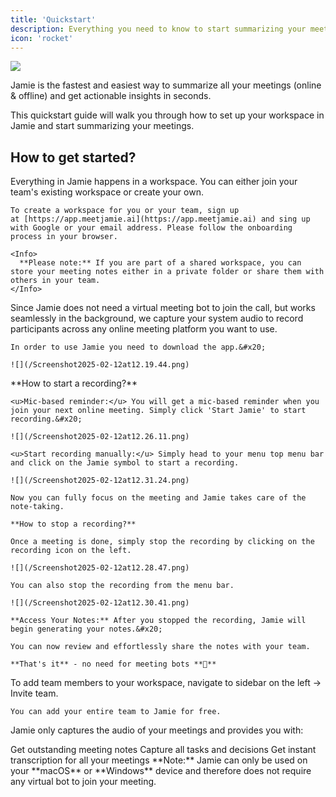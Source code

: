 ```yaml
---
title: 'Quickstart'
description: Everything you need to know to start summarizing your meetings with Jamie. This quickstart guide will walk you through how to set up your account and start summarize your meetings.
icon: 'rocket'
---
```


![](/Screenshot2025-02-12at11.19.56.png)

Jamie is the fastest and easiest way to summarize all your meetings (online & offline) and get actionable insights in seconds.

This quickstart guide will walk you through how to set up your workspace in Jamie and start summarizing your meetings.

## How to get started?

<AccordionGroup>
  <Accordion title="Create your workspace" defaultOpen={false} icon="seedling">
    Everything in Jamie happens in a workspace. You can either join your team's existing workspace or create your own.&#x20;

    To create a workspace for you or your team, sign up at [https://app.meetjamie.ai](https://app.meetjamie.ai) and sing up with Google or your email address. Please follow the onboarding process in your browser.

    <Info>
      **Please note:** If you are part of a shared workspace, you can store your meeting notes either in a private folder or share them with others in your team.
    </Info>
  </Accordion>

  <Accordion title="Download Recorder" defaultOpen={false} icon="download">
    Since Jamie does not need a virtual meeting bot to join the call, but works seamlessly in the background, we capture your system audio to record participants across any online meeting platform you want to use.&#x20;

    In order to use Jamie you need to download the app.&#x20;

    ![](/Screenshot2025-02-12at12.19.44.png)
  </Accordion>

  <Accordion title="Summarize your first meeting" defaultOpen={false} icon="chalkboard-user">
    **How to start a recording?**&#x20;

    <u>Mic-based reminder:</u> You will get a mic-based reminder when you join your next online meeting. Simply click 'Start Jamie' to start recording.&#x20;

    ![](/Screenshot2025-02-12at12.26.11.png)

    <u>Start recording manually:</u> Simply head to your menu top menu bar and click on the Jamie symbol to start a recording.

    ![](/Screenshot2025-02-12at12.31.24.png)

    Now you can fully focus on the meeting and Jamie takes care of the note-taking.

    **How to stop a recording?**

    Once a meeting is done, simply stop the recording by clicking on the recording icon on the left.

    ![](/Screenshot2025-02-12at12.28.47.png)

    You can also stop the recording from the menu bar.

    ![](/Screenshot2025-02-12at12.30.41.png)

    **Access Your Notes:** After you stopped the recording, Jamie will begin generating your notes.&#x20;

    You can now review and effortlessly share the notes with your team.

    **That's it** - no need for meeting bots **🎉**
  </Accordion>

  <Accordion title="Invite your team" defaultOpen={false} icon="user-plus">
    To add team members to your workspace, navigate to sidebar on the left → Invite team.&#x20;

    You can add your entire team to Jamie for free.
  </Accordion>
</AccordionGroup>

Jamie only captures the audio of your meetings and provides you with:

<CardGroup cols={3}>
  <Card title="Meeting Notes" icon="pen-to-square">
    Get outstanding meeting notes
  </Card>

  <Card title="Action Items" icon="check">
    Capture all tasks and decisions
  </Card>

  <Card title="Transcript" icon="Text">
    Get instant transcription for all your meetings
  </Card>
</CardGroup>

<Info>
  **Note:** Jamie can only be used on your **macOS** or **Windows** device and therefore does not require any virtual bot to join your meeting.
</Info>